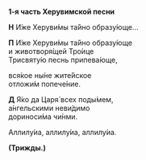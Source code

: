 **1-я часть Херувимской песни**

**Н** И́же Херуви́мы та́йно образу́юще...

**П** И́же Херуви́мы та́йно образу́юще  
и животворя́щей Тро́ице  
Трисвяту́ю песнь припева́юще,

вся́кое ны́не жите́йское  
отложи́м попече́ние.

**Д** Я́ко да Царя́ всех поды́мем,  
а́нгельскими неви́димо  
дориноси́ма чи́нми.

Аллилу́иа, аллилу́иа, аллилу́иа.

**(Трижды.)**
